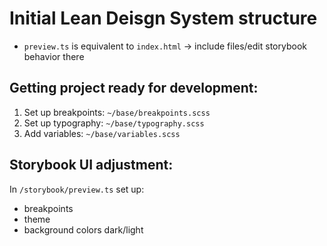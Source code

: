 


<Meta title="Introduction" />


# Initial Lean Deisgn System structure

- `preview.ts` is equivalent to `index.html` -> include files/edit storybook behavior there

## Getting project ready for development:

1. Set up breakpoints: `~/base/breakpoints.scss`
2. Set up typography: `~/base/typography.scss`
3. Add variables: `~/base/variables.scss`

## Storybook UI adjustment:

In `/storybook/preview.ts` set up:

- breakpoints
- theme
- background colors dark/light